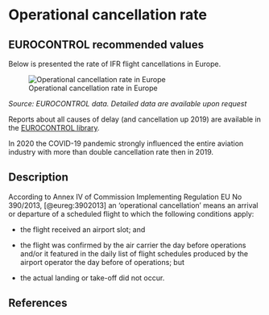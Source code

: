 # Operational cancellation rate {#sec-operational-cancellation-rate}

## EUROCONTROL recommended values

Below is presented the rate of IFR flight cancellations in Europe.

![Operational cancellation rate in Europe](../figures/cancellation_rate.svg){#fig-cancellation-rate}

*Source: EUROCONTROL data. Detailed data are available upon request*

Reports about all causes of delay (and cancellation up 2019) are available in the [EUROCONTROL library](https://www.eurocontrol.int/library).

:::{.callout-note}
In 2020 the COVID-19 pandemic strongly influenced the entire aviation industry 
with more than double cancellation rate then in 2019.
:::

## Description

According to Annex IV of Commission Implementing Regulation EU No 390/2013, [@eureg:3902013] 
an ‘operational cancellation’ means an arrival or departure of a scheduled flight 
to which the following conditions apply: 

* the flight received an airport slot; and

* the flight was confirmed by the air carrier the day before operations and/or 
it featured in the daily list of flight schedules produced by the airport operator
the day before of operations; but 

* the actual landing or take-off did not occur.

## References